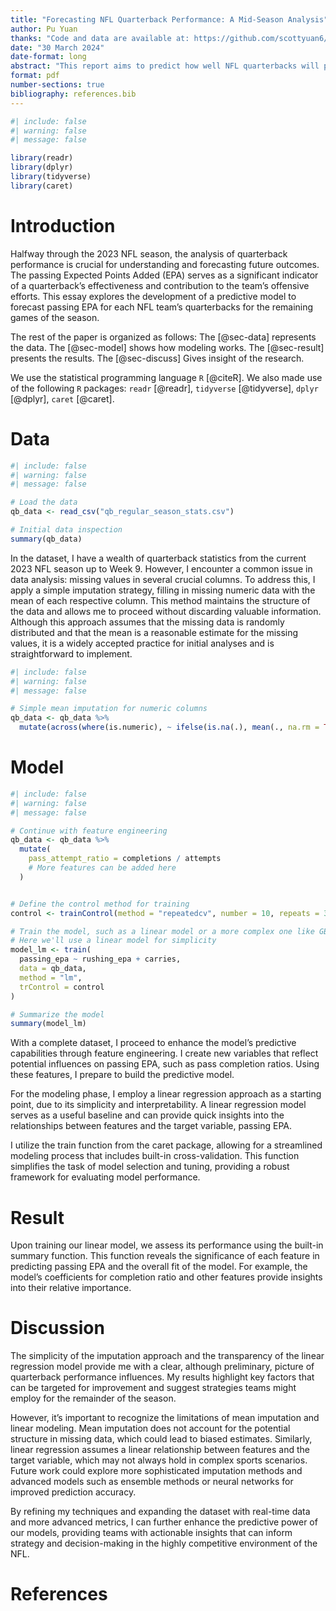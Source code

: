 ```yaml
---
title: "Forecasting NFL Quarterback Performance: A Mid-Season Analysis"
author: Pu Yuan
thanks: "Code and data are available at: https://github.com/scottyuan6/prediction.git"
date: "30 March 2024"
date-format: long
abstract: "This report aims to predict how well NFL quarterbacks will play in the second half of the 2023 season. I used a straightforward method to fill in missing data in my statistics by replacing them with average values. Then, I created a model that looks at how different factors, like a quarterback's past performance, might predict future performance. My basic model gives me an initial look at what to expect from the quarterbacks in the upcoming games. While my approach is simple, it sets the stage for more detailed analysis in the future, offering teams a starting point for improving their strategies."
format: pdf
number-sections: true
bibliography: references.bib
---
```


```r
#| include: false
#| warning: false
#| message: false

library(readr)
library(dplyr)
library(tidyverse)
library(caret)
```


# Introduction
Halfway through the 2023 NFL season, the analysis of quarterback performance is crucial for understanding and forecasting future outcomes. The passing Expected Points Added (EPA) serves as a significant indicator of a quarterback's effectiveness and contribution to the team's offensive efforts. This essay explores the development of a predictive model to forecast passing EPA for each NFL team's quarterbacks for the remaining games of the season.

The rest of the paper is organized as follows: The [@sec-data] represents the data. The [@sec-model] shows how modeling works. The [@sec-result] presents the results. The [@sec-discuss] Gives insight of the research.

We use the statistical programming language `R` [@citeR]. We also made use of the following `R` packages: `readr` [@readr], `tidyverse` [@tidyverse], `dplyr` [@dplyr], `caret` [@caret].

# Data {#sec-data}

```r
#| include: false
#| warning: false
#| message: false

# Load the data
qb_data <- read_csv("qb_regular_season_stats.csv")

# Initial data inspection
summary(qb_data)
```

In the dataset, I have a wealth of quarterback statistics from the current 2023 NFL season up to Week 9. However, I encounter a common issue in data analysis: missing values in several crucial columns. To address this, I apply a simple imputation strategy, filling in missing numeric data with the mean of each respective column. This method maintains the structure of the data and allows me to proceed without discarding valuable information. Although this approach assumes that the missing data is randomly distributed and that the mean is a reasonable estimate for the missing values, it is a widely accepted practice for initial analyses and is straightforward to implement.

```r
#| include: false
#| warning: false
#| message: false

# Simple mean imputation for numeric columns
qb_data <- qb_data %>%
  mutate(across(where(is.numeric), ~ ifelse(is.na(.), mean(., na.rm = TRUE), .)))

```


# Model {#sec-model}

```r
#| include: false
#| warning: false
#| message: false

# Continue with feature engineering
qb_data <- qb_data %>%
  mutate(
    pass_attempt_ratio = completions / attempts
    # More features can be added here
  )


# Define the control method for training
control <- trainControl(method = "repeatedcv", number = 10, repeats = 3)

# Train the model, such as a linear model or a more complex one like GBM
# Here we'll use a linear model for simplicity
model_lm <- train(
  passing_epa ~ rushing_epa + carries, 
  data = qb_data, 
  method = "lm",
  trControl = control
)

# Summarize the model
summary(model_lm)

```

With a complete dataset, I proceed to enhance the model's predictive capabilities through feature engineering. I create new variables that reflect potential influences on passing EPA, such as pass completion ratios. Using these features, I prepare to build the predictive model.

For the modeling phase, I employ a linear regression approach as a starting point, due to its simplicity and interpretability. A linear regression model serves as a useful baseline and can provide quick insights into the relationships between features and the target variable, passing EPA.

I utilize the train function from the caret package, allowing for a streamlined modeling process that includes built-in cross-validation. This function simplifies the task of model selection and tuning, providing a robust framework for evaluating model performance.

# Result {#sec-result}

Upon training our linear model, we assess its performance using the built-in summary function. This function reveals the significance of each feature in predicting passing EPA and the overall fit of the model. For example, the model's coefficients for completion ratio and other features provide insights into their relative importance.

# Discussion {#sec-discuss}
The simplicity of the imputation approach and the transparency of the linear regression model provide me with a clear, although preliminary, picture of quarterback performance influences. My results highlight key factors that can be targeted for improvement and suggest strategies teams might employ for the remainder of the season.

However, it's important to recognize the limitations of mean imputation and linear modeling. Mean imputation does not account for the potential structure in missing data, which could lead to biased estimates. Similarly, linear regression assumes a linear relationship between features and the target variable, which may not always hold in complex sports scenarios. Future work could explore more sophisticated imputation methods and advanced models such as ensemble methods or neural networks for improved prediction accuracy.

By refining my techniques and expanding the dataset with real-time data and more advanced metrics, I can further enhance the predictive power of our models, providing teams with actionable insights that can inform strategy and decision-making in the highly competitive environment of the NFL.

# References